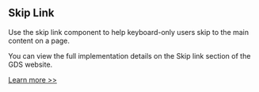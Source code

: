 
<Meta title="Components/SkipLink/Information" />

<h2>Skip Link</h2>

<p>
  Use the skip link component to help keyboard-only users skip to the main
  content on a page.
</p>

<p>
  You can view the full implementation details on the Skip link section of the
  GDS website.
</p>

<a href="https://design-system.service.gov.uk/components/skip-link/" target="_blank" rel="noreferrer">
  Learn more >>
</a>

